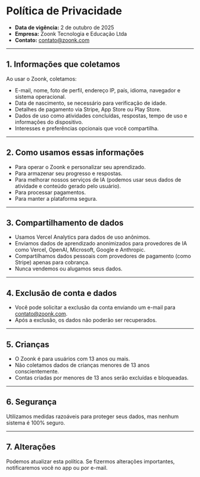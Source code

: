 # Política de Privacidade

- **Data de vigência:** 2 de outubro de 2025
- **Empresa:** Zoonk Tecnologia e Educação Ltda
- **Contato:** [contato@zoonk.com](mailto:contato@zoonk.com)

---

## 1. Informações que coletamos

Ao usar o Zoonk, coletamos:

- E-mail, nome, foto de perfil, endereço IP, país, idioma, navegador e sistema operacional.
- Data de nascimento, se necessário para verificação de idade.
- Detalhes de pagamento via Stripe, App Store ou Play Store.
- Dados de uso como atividades concluídas, respostas, tempo de uso e informações do dispositivo.
- Interesses e preferências opcionais que você compartilha.

---

## 2. Como usamos essas informações

- Para operar o Zoonk e personalizar seu aprendizado.
- Para armazenar seu progresso e respostas.
- Para melhorar nossos serviços de IA (podemos usar seus dados de atividade e conteúdo gerado pelo usuário).
- Para processar pagamentos.
- Para manter a plataforma segura.

---

## 3. Compartilhamento de dados

- Usamos Vercel Analytics para dados de uso anônimos.
- Enviamos dados de aprendizado anonimizados para provedores de IA como Vercel, OpenAI, Microsoft, Google e Anthropic.
- Compartilhamos dados pessoais com provedores de pagamento (como Stripe) apenas para cobrança.
- Nunca vendemos ou alugamos seus dados.

---

## 4. Exclusão de conta e dados

- Você pode solicitar a exclusão da conta enviando um e-mail para [contato@zoonk.com](mailto:contato@zoonk.com).
- Após a exclusão, os dados não poderão ser recuperados.

---

## 5. Crianças

- O Zoonk é para usuários com 13 anos ou mais.
- Não coletamos dados de crianças menores de 13 anos conscientemente.
- Contas criadas por menores de 13 anos serão excluídas e bloqueadas.

---

## 6. Segurança

Utilizamos medidas razoáveis para proteger seus dados, mas nenhum sistema é 100% seguro.

---

## 7. Alterações

Podemos atualizar esta política. Se fizermos alterações importantes, notificaremos você no app ou por e-mail.
